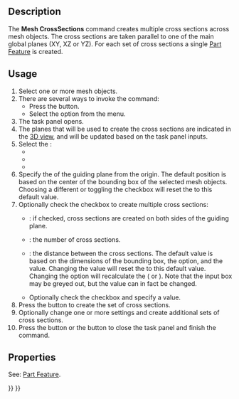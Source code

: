<languages/>
<translate>

<!--T:1-->
{{Docnav
|[[Mesh_SectionByPlane|SectionByPlane]]
|[[Mesh_Merge|Merge]]
|[[Mesh_Workbench|Mesh]]
|IconL=Mesh_SectionByPlane.svg
|IconR=Mesh_Merge.svg
|IconC=Workbench_Mesh.svg
}}

<!--T:2-->
{{GuiCommand
|Name=Mesh CrossSections
|MenuLocation=Meshes → Cutting → Cross-Sections
|Workbenches=[[Mesh_Workbench|Mesh]]
|Version=0.19
|SeeAlso=[[Mesh_SectionByPlane|Mesh SectionByPlane]]
}}

==Description== <!--T:3-->

<!--T:4-->
The '''Mesh CrossSections''' command creates multiple cross sections across mesh objects. The cross sections are taken parallel to one of the main global planes (XY, XZ or YZ). For each set of cross sections a single [[Part_Feature|Part Feature]] is created.

==Usage== <!--T:5-->

<!--T:6-->
# Select one or more mesh objects.
# There are several ways to invoke the command:
#* Press the {{Button|[[Image:Mesh_CrossSections.svg|16px]] [[Mesh_CrossSections|Cross-Sections]]}} button.
#* Select the {{MenuCommand|Meshes → Cutting → [[Image:Mesh_CrossSections.svg|16px]] Cross-Sections}} option from the menu.
# The {{MenuCommand|Cross sections}} task panel opens.
# The planes that will be used to create the cross sections are indicated in the [[3D_view|3D view]], and will be updated based on the task panel inputs.
# Select the {{MenuCommand|Guiding plane}}:
#* {{MenuCommand|XY}}
#* {{MenuCommand|XZ}}
#* {{MenuCommand|YZ}}
# Specify the {{MenuCommand|Position}} of the guiding plane from the origin. The default position is based on the center of the bounding box of the selected mesh objects. Choosing a different {{MenuCommand|Guiding plane}} or toggling the {{MenuCommand|Sections}} checkbox will reset the {{MenuCommand|Positon}} to this default value.
# Optionally check the {{MenuCommand|Sections}} checkbox to create multiple cross sections:
#* {{MenuCommand|On both sides}}: if checked, cross sections are created on both sides of the guiding plane.
#* {{MenuCommand|Count}}: the number of cross sections.
#* {{MenuCommand|Distance}}: the distance between the cross sections. The default value is based on the dimensions of the bounding box, the {{MenuCommand|On both sides}} option, and the {{MenuCommand|Count}} value. Changing the {{MenuCommand|Count}} value will reset the {{MenuCommand|Distance}} to this default value. Changing the {{MenuCommand|On both sides}} option will recalculate the {{MenuCommand|Distance}} ({{value|*2.0}} or {{value|*0.5}}). Note that the input box may be greyed out, but the value can in fact be changed.
#* Optionally check the {{MenuCommand|Connect edges if distance is less than}} checkbox and specify a value.
# Press the {{button|Apply}} button to create the set of cross sections.
# Optionally change one or more settings and create additional sets of cross sections.
# Press the {{button|OK}} button or the {{button|Cancel}} button to close the task panel and finish the command.

==Properties== <!--T:7-->

<!--T:8-->
See: [[Part_Feature|Part Feature]].


<!--T:9-->
{{Docnav
|[[Mesh_SectionByPlane|SectionByPlane]]
|[[Mesh_Merge|Merge]]
|[[Mesh_Workbench|Mesh]]
|IconL=Mesh_SectionByPlane.svg
|IconR=Mesh_Merge.svg
|IconC=Workbench_Mesh.svg
}}

</translate>
{{Mesh Tools navi{{#translation:}}}}
{{Userdocnavi{{#translation:}}}}
